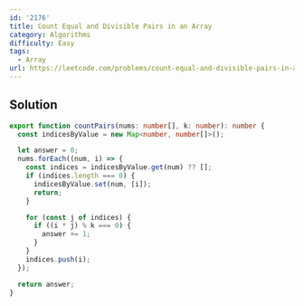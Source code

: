 ```yaml
---
id: '2176'
title: Count Equal and Divisible Pairs in an Array
category: Algorithms
difficulty: Easy
tags:
  - Array
url: https://leetcode.com/problems/count-equal-and-divisible-pairs-in-an-array
---
```


## Solution

```typescript filename="solution.ts" copy
export function countPairs(nums: number[], k: number): number {
  const indicesByValue = new Map<number, number[]>();

  let answer = 0;
  nums.forEach((num, i) => {
    const indices = indicesByValue.get(num) ?? [];
    if (indices.length === 0) {
      indicesByValue.set(num, [i]);
      return;
    }

    for (const j of indices) {
      if ((i * j) % k === 0) {
        answer += 1;
      }
    }
    indices.push(i);
  });

  return answer;
}
```
